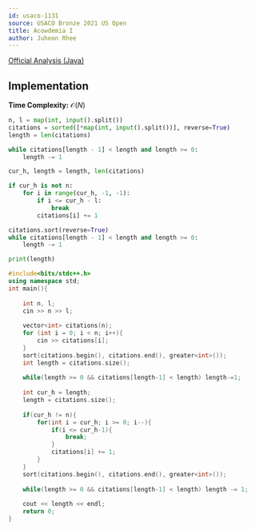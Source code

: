 ```yaml
---
id: usaco-1131
source: USACO Bronze 2021 US Open
title: Acowdemia I
author: Juheon Rhee
---
```


[Official Analysis (Java)](http://www.usaco.org/current/data/sol_prob1_bronze_open21.html)

## Implementation

**Time Complexity:** $\mathcal{O}(N)$

<LanguageSection>
<PySection>

```py
n, l = map(int, input().split())
citations = sorted([*map(int, input().split())], reverse=True)
length = len(citations)

while citations[length - 1] < length and length >= 0:
	length -= 1

cur_h, length = length, len(citations)

if cur_h is not n:
	for i in range(cur_h, -1, -1):
		if i <= cur_h - l:
			break
		citations[i] += 1

citations.sort(reverse=True)     
while citations[length - 1] < length and length >= 0:
	length -= 1

print(length)
```
        
</PySection>

<CPPSection>

```cpp
#include<bits/stdc++.h>
using namespace std;
int main(){
	
	int n, l;
	cin >> n >> l;
	
	vector<int> citations(n);
	for (int i = 0; i < n; i++){
		cin >> citations[i];
	}
	sort(citations.begin(), citations.end(), greater<int>());
	int length = citations.size();
	
	while(length >= 0 && citations[length-1] < length) length-=1;
	
	int cur_h = length;
	length = citations.size();
	
	if(cur_h != n){
		for(int i = cur_h; i >= 0; i--){
			if(i <= cur_h-1){
				break;
			}
			citations[i] += 1;
		}
	}
	sort(citations.begin(), citations.end(), greater<int>());
	
	while(length >= 0 && citations[length-1] < length) length -= 1;
	
	cout << length << endl;
	return 0;
}
```

</CPPSection>
</LanguageSection>
